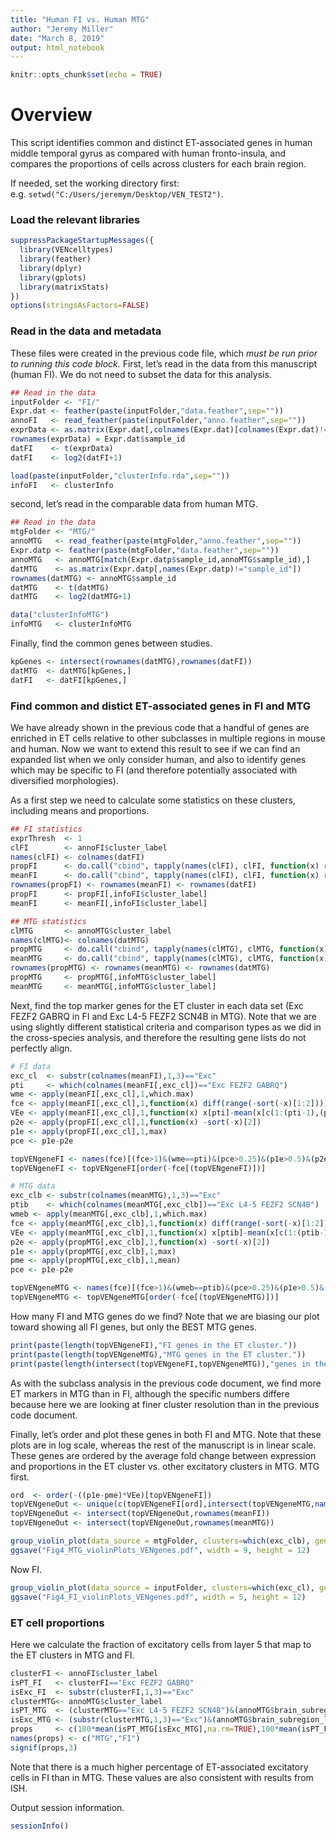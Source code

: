 ---
title: "Human FI vs. Human MTG"
author: "Jeremy Miller"
date: "March 8, 2019"
output: html_notebook
---

```{r setup, include=FALSE}
knitr::opts_chunk$set(echo = TRUE)
```

# Overview

This script identifies common and distinct ET-associated genes in human middle temporal gyrus as compared with human fronto-insula, and compares the proportions of cells across clusters for each brain region.  
  
If needed, set the working directory first: e.g. `setwd("C:/Users/jeremym/Desktop/VEN_TEST2")`.  
  
### Load the relevant libraries

```{r load libraries, warning=FALSE}
suppressPackageStartupMessages({
  library(VENcelltypes) 
  library(feather)
  library(dplyr)
  library(gplots)
  library(matrixStats)
})
options(stringsAsFactors=FALSE)
```
  
  
### Read in the data and metadata
  
These files were created in the previous code file, which *must be run prior to running this code block.*  First, let's read in the data from this manuscript (human FI).  We do not need to subset the data for this analysis.  
  
```{r read in FI data}
## Read in the data
inputFolder <- "FI/"
Expr.dat <- feather(paste(inputFolder,"data.feather",sep=""))
annoFI   <- read_feather(paste(inputFolder,"anno.feather",sep="")) 
exprData <- as.matrix(Expr.dat[,colnames(Expr.dat)[colnames(Expr.dat)!="sample_id"]])
rownames(exprData) = Expr.dat$sample_id
datFI    <- t(exprData)
datFI    <- log2(datFI+1)

load(paste(inputFolder,"clusterInfo.rda",sep="")) 
infoFI   <- clusterInfo
```
  
  
second, let's read in the comparable data from human MTG.  
  
```{r read in MTG data}
## Read in the data
mtgFolder <- "MTG/"
annoMTG   <- read_feather(paste(mtgFolder,"anno.feather",sep="")) 
Expr.datp <- feather(paste(mtgFolder,"data.feather",sep=""))
annoMTG   <- annoMTG[match(Expr.datp$sample_id,annoMTG$sample_id),] 
datMTG    <- as.matrix(Expr.datp[,names(Expr.datp)!="sample_id"])
rownames(datMTG) <- annoMTG$sample_id
datMTG    <- t(datMTG)
datMTG    <- log2(datMTG+1)

data("clusterInfoMTG")
infoMTG   <- clusterInfoMTG
```
  
  
Finally, find the common genes between studies.  
  
```{r match genes}
kpGenes <- intersect(rownames(datMTG),rownames(datFI))
datMTG  <- datMTG[kpGenes,]
datFI   <- datFI[kpGenes,] 
```
  
 
### Find common and distict ET-associated genes in FI and MTG
  
We have already shown in the previous code that a handful of genes are enriched in ET cells relative to other subclasses in multiple regions in mouse and human.  Now we want to extend this result to see if we can find an expanded list when we only consider human, and also to identify genes which may be specific to FI (and therefore potentially associated with diversified morphologies).
  
As a first step we need to calculate some statistics on these clusters, including means and proportions.  
  
```{r calculate statistics}
## FI statistics
exprThresh  <- 1
clFI        <- annoFI$cluster_label
names(clFI) <- colnames(datFI)
propFI      <- do.call("cbind", tapply(names(clFI), clFI, function(x) rowMeans(datFI[,x]>exprThresh))) 
meanFI      <- do.call("cbind", tapply(names(clFI), clFI, function(x) rowMeans(datFI[,x]))) 
rownames(propFI) <- rownames(meanFI) <- rownames(datFI)  
propFI      <- propFI[,infoFI$cluster_label]
meanFI      <- meanFI[,infoFI$cluster_label]

## MTG statistics
clMTG       <- annoMTG$cluster_label
names(clMTG)<- colnames(datMTG)
propMTG     <- do.call("cbind", tapply(names(clMTG), clMTG, function(x) rowMeans(datMTG[,x]>exprThresh))) 
meanMTG     <- do.call("cbind", tapply(names(clMTG), clMTG, function(x) rowMeans(datMTG[,x]))) 
rownames(propMTG) <- rownames(meanMTG) <- rownames(datMTG)  
propMTG     <- propMTG[,infoMTG$cluster_label]
meanMTG     <- meanMTG[,infoMTG$cluster_label]
```
  
  
Next, find the top marker genes for the ET cluster in each data set (Exc FEZF2 GABRQ in FI and Exc L4-5 FEZF2 SCN4B in MTG).  Note that we are using slightly different statistical criteria and comparison types as we did in the cross-species analysis, and therefore the resulting gene lists do not perfectly align.
  
```{r identify top ET genes}
# FI data
exc_cl  <- substr(colnames(meanFI),1,3)=="Exc"
pti     <- which(colnames(meanFI[,exc_cl])=="Exc FEZF2 GABRQ")
wme <- apply(meanFI[,exc_cl],1,which.max)
fce <- apply(meanFI[,exc_cl],1,function(x) diff(range(-sort(-x)[1:2])))
VEe <- apply(meanFI[,exc_cl],1,function(x) x[pti]-mean(x[c(1:(pti-1),(pti+1):length(x))]))
p2e <- apply(propFI[,exc_cl],1,function(x) -sort(-x)[2])
p1e <- apply(propFI[,exc_cl],1,max)
pce <- p1e-p2e

topVENgeneFI <- names(fce)[(fce>1)&(wme==pti)&(pce>0.25)&(p1e>0.5)&(p2e<0.5)]
topVENgeneFI <- topVENgeneFI[order(-fce[(topVENgeneFI)])]

# MTG data
exc_clb <- substr(colnames(meanMTG),1,3)=="Exc"
ptib    <- which(colnames(meanMTG[,exc_clb])=="Exc L4-5 FEZF2 SCN4B")
wmeb <- apply(meanMTG[,exc_clb],1,which.max)
fce <- apply(meanMTG[,exc_clb],1,function(x) diff(range(-sort(-x)[1:2])))
VEe <- apply(meanMTG[,exc_clb],1,function(x) x[ptib]-mean(x[c(1:(ptib-1),(ptib+1):length(x))]))
p2e <- apply(propMTG[,exc_clb],1,function(x) -sort(-x)[2])
p1e <- apply(propMTG[,exc_clb],1,max)
pme <- apply(propMTG[,exc_clb],1,mean)
pce <- p1e-p2e

topVENgeneMTG <- names(fce)[(fce>1)&(wmeb==ptib)&(pce>0.25)&(p1e>0.5)&(p2e<0.5)]
topVENgeneMTG <- topVENgeneMTG[order(-fce[(topVENgeneMTG)])]
```  
  
  
How many FI and MTG genes do we find?  Note that we are biasing our plot toward showing all FI genes, but only the BEST MTG genes.  
  
```{r gene count}
print(paste(length(topVENgeneFI),"FI genes in the ET cluster."))
print(paste(length(topVENgeneMTG),"MTG genes in the ET cluster."))
print(paste(length(intersect(topVENgeneFI,topVENgeneMTG)),"genes in the ET cluster common to both regions."))
```
  
As with the subclass analysis in the previous code document, we find more ET markers in MTG than in FI, although the specific numbers differe because here we are looking at finer cluster resolution than in the previous code document.  
  
Finally, let's order and plot these genes in both FI and MTG.  Note that these plots are in log scale, whereas the rest of the manuscript is in linear scale. These genes are ordered by the average fold change between expression and proportions in the ET cluster vs. other excitatory clusters in MTG.  MTG first.
  
```{r plot top genes in MTG, fig.width=9,fig.height=12}
ord  <- order(-((p1e-pme)*VEe)[topVENgeneFI])
topVENgeneOut <- unique(c(topVENgeneFI[ord],intersect(topVENgeneMTG,names(fce)[(propFI[,exc_cl][,pti]<0.3)])))
topVENgeneOut <- intersect(topVENgeneOut,rownames(meanFI))
topVENgeneOut <- intersect(topVENgeneOut,rownames(meanMTG))

group_violin_plot(data_source = mtgFolder, clusters=which(exc_clb), genes=topVENgeneOut, logscale = TRUE)
ggsave("Fig4_MTG_violinPlots_VENgenes.pdf", width = 9, height = 12)
```
  
   
Now FI.  
  
```{r plot top genes in FI, fig.width=5,fig.height=12}
group_violin_plot(data_source = inputFolder, clusters=which(exc_cl), genes=topVENgeneOut, logscale = TRUE)
ggsave("Fig4_FI_violinPlots_VENgenes.pdf", width = 5, height = 12)
```
  
  
### ET cell proportions
  
Here we calculate the fraction of excitatory cells from layer 5 that map to the ET clusters in MTG and FI.
    
```{r proportions}
clusterFI <- annoFI$cluster_label
isPT_FI   <- clusterFI=="Exc FEZF2 GABRQ"
isExc_FI  <- substr(clusterFI,1,3)=="Exc"
clusterMTG<- annoMTG$cluster_label
isPT_MTG  <- (clusterMTG=="Exc L4-5 FEZF2 SCN4B")&(annoMTG$brain_subregion_label=="L5")
isExc_MTG <- (substr(clusterMTG,1,3)=="Exc")&(annoMTG$brain_subregion_label=="L5")
props     <- c(100*mean(isPT_MTG[isExc_MTG],na.rm=TRUE),100*mean(isPT_FI[isExc_FI]))
names(props) <- c("MTG","FI")
signif(props,3)
```    
  
Note that there is a much higher percentage of ET-associated excitatory cells in FI than in MTG.  These values are also consistent with results from ISH.  
  
Output session information.  
  
```{r sessionInfo}
sessionInfo()
```    